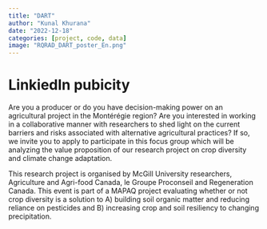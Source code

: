 ```yaml
---
title: "DART"
author: "Kunal Khurana"
date: "2022-12-18"
categories: [project, code, data]
image: "RQRAD_DART_poster_En.png"
---
```

# LinkiedIn pubicity


Are you a producer or do you have decision-making power on an agricultural project in the Montérégie region? Are you interested in working in a collaborative manner with researchers to shed light on the current barriers and risks associated with alternative agricultural practices? If so, we invite you to apply to participate in this focus group which will be analyzing the value proposition of our research project on crop diversity and climate change adaptation. 

This research project is organised by McGill University researchers, Agriculture and Agri-food Canada, le Groupe Proconseil and Regeneration Canada. This event is part of a MAPAQ project evaluating whether or not crop diversity is a solution to A) building soil organic matter and reducing reliance on pesticides and B) increasing crop and soil resiliency to changing precipitation. 

